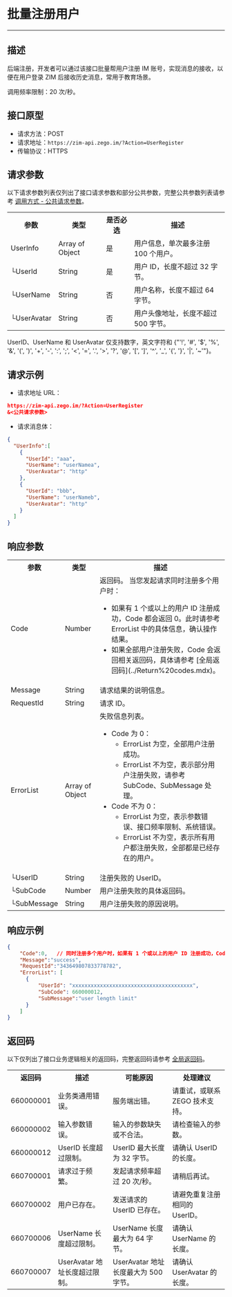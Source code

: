 # 批量注册用户

- - -

## 描述

后端注册，开发者可以通过该接口批量帮用户注册 IM 账号，实现消息的接收，以便在用户登录 ZIM 后接收历史消息，常用于教育场景。

调用频率限制：20 次/秒。

## 接口原型

- 请求方法：POST
- 请求地址：`https://zim-api.zego.im/?Action=UserRegister`
- 传输协议：HTTPS


## 请求参数

以下请求参数列表仅列出了接口请求参数和部分公共参数，完整公共参数列表请参考 [调用方式 - 公共请求参数](../Accessing%20Server%20APIs.mdx#2-公共参数)。

<table class="collapsible-table" >
<tbody><tr data-row-level="1">
<th>参数</th>
<th>类型</th>
<th>是否必选</th>
<th>描述</th>
</tr>
<tr data-row-level="3" data-row-child="true">
<td>UserInfo</td>
<td>Array of Object</td>
<td>是</td>
<td>用户信息，单次最多注册 100 个用户。</td>
</tr>
<tr data-row-level="3-1">
<td>└UserId</td>
<td>String</td>
<td>是</td>
<td>用户 ID，长度不超过 32 字节。</td>
</tr>
<tr data-row-level="3-2">
<td>└UserName</td>
<td>String</td>
<td>否</td>
<td>用户名称，长度不超过 64 字节。</td>
</tr>
<tr data-row-level="3-3">
<td>└UserAvatar</td>
<td>String</td>
<td>否</td>
<td>用户头像地址，长度不超过 500 字节。</td>
</tr>
</tbody></table>

<Note title="说明">

UserID、UserName 和 UserAvatar 仅支持数字，英文字符和 {"'!', '#', '$', '%', '&', '(', ')', '+', '-', ':', ';', '<', '=', '.', '>', '?', '@', '[', ']', '^', '_', '{', '}', '|', '~'"}。
</Note>

## 请求示例

- 请求地址 URL：

```json
https://zim-api.zego.im/?Action=UserRegister
&<公共请求参数>
```

- 请求消息体：

```json
{
  "UserInfo":[
    {
      "UserId": "aaa",
      "UserName": "userNamea",
      "UserAvatar": "http"
    },
    {
      "UserId": "bbb",
      "UserName": "userNameb",
      "UserAvatar": "http"
    }
  ]
}
```

## 响应参数

<table class="collapsible-table" >
<tbody><tr data-row-level="1">
<th>参数</th>
<th>类型</th>
<th>描述</th>
</tr>
<tr data-row-level="2">
<td>Code</td>
<td>Number</td>
<td>返回码。
<Note title="说明">当您发起请求同时注册多个用户时：<ul><li>如果有 1 个或以上的用户 ID 注册成功，Code 都会返回 0。此时请参考 ErrorList 中的具体信息，确认操作结果。</li><li>如果全部用户注册失败，Code 会返回相关返回码，具体请参考 [全局返回码](../Return%20codes.mdx)。</li></ul></Note></td>
</tr>
<tr data-row-level="3">
<td>Message</td>
<td>String</td>
<td>请求结果的说明信息。</td>
</tr>
<tr data-row-level="4">
<td>RequestId</td>
<td>String</td>
<td>请求 ID。</td>
</tr>
<tr data-row-level="5" data-row-child="true">
<td>ErrorList</td>
<td>Array of Object</td>
<td>
失败信息列表。
<ul>
<li>
Code 为 0：
<ul><li>ErrorList 为空，全部用户注册成功。</li><li>ErrorList 不为空，表示部分用户注册失败，请参考 SubCode、SubMessage 处理。</li></ul>
</li>
<li>
Code 不为 0：
<ul><li>ErrorList 为空，表示参数错误、接口频率限制、系统错误。</li><li>ErrorList 不为空，表示所有用户都注册失败，全部都是已经存在的用户。</li></ul>
</li>
</ul></td>
</tr>
<tr data-row-level="5-3">
<td>└UserID</td>
<td>String</td>
<td>注册失败的 UserID。</td>
</tr>
<tr data-row-level="5-4">
<td>└SubCode</td>
<td>Number</td>
<td>用户注册失败的具体返回码。</td>
</tr>
<tr data-row-level="5-5">
<td>└SubMessage</td>
<td>String</td>
<td>用户注册失败的原因说明。</td>
</tr>
</tbody></table>


## 响应示例

```json
{
    "Code":0,   // 同时注册多个用户时，如果有 1 个或以上的用户 ID 注册成功，Code 都会返回 0。此时请参考 ErrorList 中的具体信息进一步确认。
    "Message":"success",
    "RequestId":"343649807833778782",
    "ErrorList": [
      {
          "UserId": "xxxxxxxxxxxxxxxxxxxxxxxxxxxxxxxxxxxxxxx",
          "SubCode": 660000012,
          "SubMessage":"user length limit"
      }
    ] 
}
```


## 返回码

以下仅列出了接口业务逻辑相关的返回码，完整返回码请参考 [全局返回码](../Return%20codes.mdx)。

<table>

<tbody><tr>
<th>返回码</th>
<th>描述</th>
<th>可能原因</th>
<th>处理建议</th>
</tr>
<tr>
<td>660000001</td>
<td>业务类通用错误。</td>
<td>服务端出错。</td>
<td>请重试，或联系 ZEGO 技术支持。</td>
</tr>
<tr>
<td>660000002</td>
<td>输入参数错误。</td>
<td>输入的参数缺失或不合法。</td>
<td>请检查输入的参数。</td>
</tr>
<tr>
<td>660000012</td>
<td>UserID 长度超过限制。</td>
<td>UserID 最大长度为 32 字节。</td>
<td>请确认 UserID 的长度。</td>
</tr>
<tr>
<td>660700001</td>
<td>请求过于频繁。</td>
<td>发起请求频率超过 20 次/秒。</td>
<td>请稍后再试。</td>
</tr>
<tr>
<td>660700002</td>
<td>用户已存在。</td>
<td>发送请求的 UserID 已存在。</td>
<td>请避免重复注册相同的 UserID。</td>
</tr>
<tr>
<td>660700006</td>
<td>UserName 长度超过限制。</td>
<td>UserName 长度最大为 64 字节。</td>
<td>请确认 UserName 的长度。</td>
</tr>
<tr>
<td>660700007</td>
<td>UserAvatar 地址长度超过限制。</td>
<td>UserAvatar 地址长度最大为 500 字节。</td>
<td>请确认 UserAvatar 的长度。</td>
</tr>
</tbody></table>
